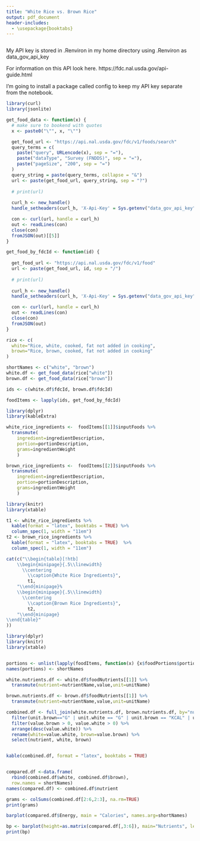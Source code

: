 ```yaml
---
title: "White Rice vs. Brown Rice"
output: pdf_document
header-includes:
  - \usepackage{booktabs}
---
```


```r
```

My API key is stored in .Renviron in my home directory using .Renviron as
data_gov_api_key

For information on this API look here.
https://fdc.nal.usda.gov/api-guide.html

I'm going to install a package called config to keep my API key separate from the 
notebook.



```r
library(curl)
library(jsonlite)

get_food_data <- function(x) {
  # make sure to bookend with quotes
  x <- paste0("\"", x, "\"")

  get_food_url <- "https://api.nal.usda.gov/fdc/v1/foods/search"
  query_terms = c(
    paste("query", URLencode(x), sep = "="),
    paste("dataType", "Survey (FNDDS)", sep = "="),
    paste("pageSize", "200", sep = "=")
  )
  query_string = paste(query_terms, collapse = "&")
  url <- paste(get_food_url, query_string, sep = "?")
  
  # print(url)
  
  curl_h <- new_handle()
  handle_setheaders(curl_h, 'X-Api-Key' = Sys.getenv("data_gov_api_key") )

  con <- curl(url, handle = curl_h)
  out <- readLines(con)
  close(con)
  fromJSON(out)[[5]]
}

get_food_by_fdcId <- function(id) {
  
  get_food_url <- "https://api.nal.usda.gov/fdc/v1/food"
  url <- paste(get_food_url, id, sep = "/")
  
  # print(url)
  
  curl_h <- new_handle()
  handle_setheaders(curl_h, 'X-Api-Key' = Sys.getenv("data_gov_api_key") )

  con <- curl(url, handle = curl_h)
  out <- readLines(con)
  close(con)
  fromJSON(out)
}

```

```r
rice <- c(
  white="Rice, white, cooked, fat not added in cooking",
  brown="Rice, brown, cooked, fat not added in cooking"
)

shortNames <- c("white", "brown")
white.df <- get_food_data(rice["white"])
brown.df <- get_food_data(rice["brown"])

ids <- c(white.df$fdcId, brown.df$fdcId)

foodItems <- lapply(ids, get_food_by_fdcId)

```

```r
library(dplyr)
library(kableExtra)

white_rice_ingredients <-  foodItems[[1]]$inputFoods %>%
  transmute(
    ingredient=ingredientDescription,
    portion=portionDescription,
    grams=ingredientWeight
    ) 

brown_rice_ingredients <-  foodItems[[2]]$inputFoods %>%
  transmute(
    ingredient=ingredientDescription,
    portion=portionDescription,
    grams=ingredientWeight
    )

```


```r
library(knitr)
library(xtable)

t1 <- white_rice_ingredients %>%
  kable(format = "latex", booktabs = TRUE) %>%
  column_spec(1, width = "11em")
t2 <- brown_rice_ingredients %>%
  kable(format = "latex", booktabs = TRUE)  %>%
  column_spec(1, width = "11em")

cat(c("\\begin{table}[!htb]
    \\begin{minipage}{.5\\linewidth}
      \\centering
        \\caption{White Rice Ingredients}",
        t1,
    "\\end{minipage}%
    \\begin{minipage}{.5\\linewidth}
      \\centering
        \\caption{Brown Rice Ingredients}",
        t2,
    "\\end{minipage} 
\\end{table}"
))

```


```r
library(dplyr)
library(knitr)
library(xtable)


portions <- unlist(lapply(foodItems, function(x) {x$foodPortions$portionDescription[1]}))
names(portions) <- shortNames

white.nutrients.df <- white.df$foodNutrients[[1]] %>%
  transmute(nutrient=nutrientName,value,unit=unitName)

brown.nutrients.df <- brown.df$foodNutrients[[1]] %>%
  transmute(nutrient=nutrientName,value,unit=unitName)

combined.df <- full_join(white.nutrients.df, brown.nutrients.df, by="nutrient", suffix=c(".white",".brown")) %>%
  filter(unit.brown=="G" | unit.white == "G" | unit.brown == "KCAL" | unit.white == "KCAL") %>%
  filter(value.brown > 0, value.white > 0) %>%
  arrange(desc(value.white)) %>%
  rename(white=value.white, brown=value.brown) %>%
  select(nutrient, white, brown)


kable(combined.df, format = "latex", booktabs = TRUE) 


compared.df <-data.frame(
  rbind(combined.df$white, combined.df$brown),
  row.names = shortNames)
names(compared.df) <- combined.df$nutrient

grams <- colSums(combined.df[2:6,2:3], na.rm=TRUE)
print(grams)

barplot(compared.df$Energy, main = "Calories", names.arg=shortNames)

bp <- barplot(height=as.matrix(compared.df[,3:6]), main="Nutrients", legend.text = shortNames, beside = TRUE)
print(bp)



```

